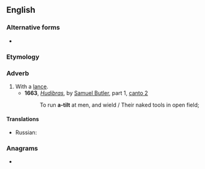 {{also|atilt}}
==English==

===Alternative forms===
* {{l|en|atilt}}

===Etymology===
{{prefix|en|a|tilt}}

===Adverb===
{{en-adv}}

# With a [[lance]].
#* '''1663''', ''[[w:Hudibras|Hudibras]]'', by [[w:Samuel Butler (poet)|Samuel Butler]], part 1, [[s:Hudibras/Part 1/Canto 2|canto 2]]
#*: To run '''a-tilt''' at men, and wield / Their naked tools in open field;

====Translations====
{{trans-top|with a lance}}
* Russian: {{t|ru|[[с]] [[копьё|копьём]] [[напереве́с]]}}
{{trans-mid}}
{{trans-bottom}}

===Anagrams===
* {{anagrams|en|a=ailtt|T-tail}}